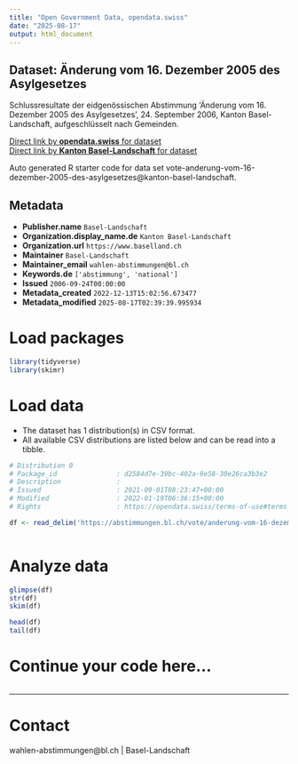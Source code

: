 ```yaml
---
title: "Open Government Data, opendata.swiss"
date: "2025-08-17"
output: html_document
---
```


## Dataset: Änderung vom 16. Dezember 2005 des Asylgesetzes

Schlussresultate der eidgenössischen Abstimmung 'Änderung vom 16. Dezember 2005 des Asylgesetzes', 24. September 2006, Kanton Basel-Landschaft, aufgeschlüsselt nach Gemeinden.

[Direct link by **opendata.swiss** for dataset](https://opendata.swiss/de/dataset/anderung-vom-16-dezember-2005-des-asylgesetzes)<br>
[Direct link by **Kanton Basel-Landschaft** for dataset](https://abstimmungen.bl.ch/vote/anderung-vom-16-dezember-2005-des-asylgesetzes/data)

Auto generated R starter code for data set vote-anderung-vom-16-dezember-2005-des-asylgesetzes@kanton-basel-landschaft.

## Metadata

- **Publisher.name** `Basel-Landschaft`
- **Organization.display_name.de** `Kanton Basel-Landschaft`
- **Organization.url** `https://www.baselland.ch`
- **Maintainer** `Basel-Landschaft`
- **Maintainer_email** `wahlen-abstimmungen@bl.ch`
- **Keywords.de** `['abstimmung', 'national']`
- **Issued** `2006-09-24T00:00:00`
- **Metadata_created** `2022-12-13T15:02:56.673477`
- **Metadata_modified** `2025-08-17T02:39:39.995934`


# Load packages

```r

library(tidyverse)
library(skimr)

```

# Load data

-   The dataset has 1 distribution(s) in CSV format.
-   All available CSV distributions are listed below and can be read into a tibble.

```r

# Distribution 0
# Package_id               : d2584d7e-39bc-402a-9e58-30e26ca3b3e2
# Description              : 
# Issued                   : 2021-09-01T08:23:47+00:00
# Modified                 : 2022-01-19T06:36:15+00:00
# Rights                   : https://opendata.swiss/terms-of-use#terms_by

df <- read_delim('https://abstimmungen.bl.ch/vote/anderung-vom-16-dezember-2005-des-asylgesetzes/data-csv')



```

# Analyze data

```r

glimpse(df)
str(df)
skim(df)

head(df)
tail(df)

```

# Continue your code here...

```r

```

------------------------------------------------------------------------

# Contact

wahlen-abstimmungen@bl.ch | Basel-Landschaft
